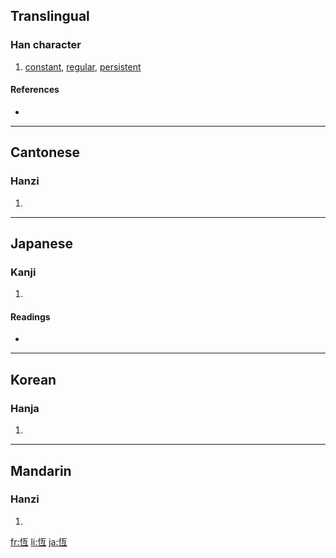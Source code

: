 {{also|恒}}
==Translingual==

===Han character===
{{Han char|rn=61|rad=心|as=06|sn=9|four=9101<sub>7</sub>|canj=心一月一 (PMBM)}}

# [[constant]], [[regular]], [[persistent]]

====References====
* {{Han ref|kx=0383.250|dkj=10528|dj=0714.010|hdz=42294.160|uh=6046|ud=24646|bh=ABED|bd=44013}}

----

==Cantonese==

===Hanzi===
{{yue-hanzi|jyut=|y=hang4|sim=恒}}

# {{defn|Cantonese}}

----

==Japanese==

===Kanji===
{{ja-kanji|grade=|rs=心06}}

# {{defn|Japanese}}

====Readings====
* {{ja-readings|on=[[こう]] (kō)|kun=[[つね]] (tsune)}}

----

==Korean==

===Hanja===
{{ko-hanja|hangeul=항|eumhun=|rv=hang|mr=hang|y=hang}}

# {{defn|Korean}}

----

==Mandarin==

===Hanzi===
{{cmn-hanzi|sim=恒|pin=[[héng]] ([[heng2]])|wg=heng<sup>2</sup>}}

# {{defn|Mandarin}}

[[fr:恆]]
[[li:恆]]
[[ja:恆]]